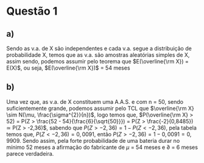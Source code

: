 # Questão 1

## a)

Sendo as v.a. de X são independentes e cada v.a. segue a distribuição de probabilidade X, temos que as v.a. são amostras aleatórias simples de X, assim sendo, podemos assumir pelo teorema que $E(\overline{\rm X}) = E(X)$, ou seja, $E(\overline{\rm X})$ = 54 meses

## b)

Uma vez que, as v.a. de X constituem uma A.A.S. e com n = 50, sendo suficientemente grande, podemos assumir pelo TCL que $\overline{\rm X} \sim N(\mu, \frac{\sigma^{2}}{n})$, logo temos que, $P(\overline{\rm X} > 52) = P(Z > \frac{52 - 54}{\frac{6}{\sqrt{50}}}) = P(Z > \frac{-2}{0,8485}) ≃ P(Z > -2,36)$, sabendo que $P(Z > -2,36) = 1 - P(Z < -2,36)$, pela tabela temos que, $P(Z < -2,36) = 0,0091$, então $P(Z > -2,36) = 1 - 0,0091 = 0,9909$. Sendo assim, pela forte probabilidade de uma bateria durar no mínimo 52 meses a afirmação do fabricante de $\mu$ = 54 meses e $\partial$ = 6 meses parece verdadeira.